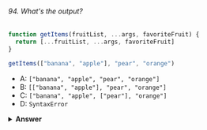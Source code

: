 ###### 94. What's the output?

```javascript
function getItems(fruitList, ...args, favoriteFruit) {
  return [...fruitList, ...args, favoriteFruit]
}

getItems(["banana", "apple"], "pear", "orange")
```

- A: `["banana", "apple", "pear", "orange"]`
- B: `[["banana", "apple"], "pear", "orange"]`
- C: `["banana", "apple", ["pear"], "orange"]`
- D: `SyntaxError`

<details>
<summary>
<b>Answer</b>
</summary>

#### Answer: D

`...args` is a rest parameter. The rest parameter's value is an array containing all remaining arguments, **and can only be the last parameter**! In this example, the rest parameter was the second parameter. This is not possible, and will throw a syntax error.

```javascript
function getItems(fruitList, favoriteFruit, ...args) {
  return [...fruitList, ...args, favoriteFruit];
}

getItems(['banana', 'apple'], 'pear', 'orange');
```

The above example works. This returns the array `[ 'banana', 'apple', 'orange', 'pear' ]`

</details>

